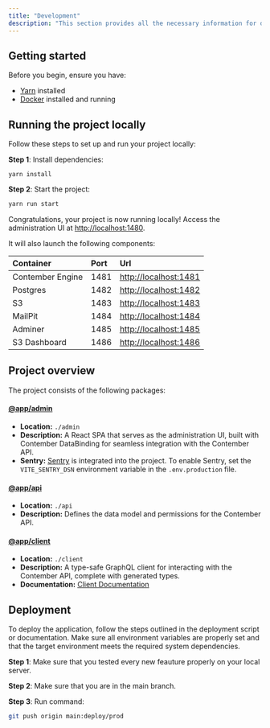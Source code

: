 ```yaml
---
title: "Development"
description: "This section provides all the necessary information for developers working on the project. It includes instructions for setting up the development environment, understanding the project structure, contributing to the codebase, and deploying the application. Whether you're joining the team or maintaining the app in the future, this guide will help you get up to speed quickly and work effectively."
---
```


## Getting started

Before you begin, ensure you have:

- [<u>Yarn</u>](https://yarnpkg.com/getting-started/install) installed
- [<u>Docker</u>](https://docs.docker.com/get-docker/) installed and running

## Running the project locally

Follow these steps to set up and run your project locally:

**Step 1**: Install dependencies:

<CodeGroup>

``` yarn
yarn install
```

</CodeGroup>

**Step 2**: Start the project:

```bash
yarn run start
```

Congratulations, your project is now running locally\! Access the administration UI at [<u>http://localhost:1480</u>](http://localhost:1480).

It will also launch the following components:

| Container        | Port | Url                                                   |
| :--------------- | :--- | :---------------------------------------------------- |
| Contember Engine | 1481 | [<u>http://localhost:1481</u>](http://localhost:1481) |
| Postgres         | 1482 | [<u>http://localhost:1482</u>](http://localhost:1482) |
| S3               | 1483 | [<u>http://localhost:1483</u>](http://localhost:1483) |
| MailPit          | 1484 | [<u>http://localhost:1484</u>](http://localhost:1484) |
| Adminer          | 1485 | [<u>http://localhost:1485</u>](http://localhost:1485) |
| S3 Dashboard     | 1486 | [<u>http://localhost:1486</u>](http://localhost:1486) |

## Project overview

The project consists of the following packages:

#### [@app/admin](https://github.com/ascm00/fuglio-marketplace/blob/main/admin)

- **Location:** `./admin`
- **Description:** A React SPA that serves as the administration UI, built with Contember DataBinding for seamless integration with the Contember API.
- **Sentry:** [<u>Sentry</u>](https://sentry.io/) is integrated into the project. To enable Sentry, set the `VITE_SENTRY_DSN` environment variable in the `.env.production` file.

#### [@app/api](https://github.com/ascm00/fuglio-marketplace/blob/main/api)

- **Location:** `./api`
- **Description:** Defines the data model and permissions for the Contember API.

#### [@app/client](https://github.com/ascm00/fuglio-marketplace/blob/main/client)

- **Location:** `./client`
- **Description:** A type-safe GraphQL client for interacting with the Contember API, complete with generated types.
- **Documentation:** [<u>Client Documentation</u>](https://github.com/ascm00/fuglio-marketplace/blob/main/client/README.md)

## Deployment

To deploy the application, follow the steps outlined in the deployment script or documentation. Make sure all environment variables are properly set and that the target environment meets the required system dependencies.

**Step 1**: Make sure that you tested every new feauture properly on your local server.

**Step 2**: Make sure that you are in the main branch.

**Step 3**: Run command:

```bash
git push origin main:deploy/prod
```